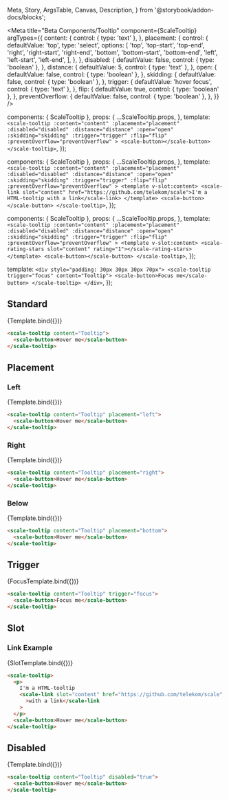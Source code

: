   Meta,
  Story,
  ArgsTable,
  Canvas,
  Description,
} from '@storybook/addon-docs/blocks';

<Meta
  title="Beta Components/Tooltip"
  component={ScaleTooltip}
  argTypes={{
    content: {
      control: { type: 'text' },
    },
    placement: {
      control: {
        defaultValue: 'top',
        type: 'select',
        options: [
          'top',
          'top-start',
          'top-end',
          'right',
          'right-start',
          'right-end',
          'bottom',
          'bottom-start',
          'bottom-end',
          'left',
          'left-start',
          'left-end',
        ],
      },
    },
    disabled: {
      defaultValue: false,
      control: { type: 'boolean' },
    },
    distance: {
      defaultValue: 5,
      control: { type: 'text' },
    },
    open: {
      defaultValue: false,
      control: { type: 'boolean' },
    },
    skidding: {
      defaultValue: false,
      control: { type: 'boolean' },
    },
    trigger: {
      defaultValue: 'hover focus',
      control: { type: 'text' },
    },
    flip: {
      defaultValue: true,
      control: { type: 'boolean' },
    },
    preventOverflow: {
      defaultValue: false,
      control: { type: 'boolean' },
    },
  }}
/>

  components: { ScaleTooltip },
  props: {
    ...ScaleTooltip.props,
  },
  template: `
    <scale-tooltip
      :content="content"
      :placement="placement"
      :disabled="disabled"
      :distance="distance"
      :open="open"
      :skidding="skidding"
      :trigger="trigger"
      :flip="flip"
      :preventOverflow="preventOverflow"
    >
    <scale-button></scale-button>
    </scale-tooltip>
  `,
});

  components: { ScaleTooltip },
  props: {
    ...ScaleTooltip.props,
  },
  template: `
    <scale-tooltip
      :content="content"
      :placement="placement"
      :disabled="disabled"
      :distance="distance"
      :open="open"
      :skidding="skidding"
      :trigger="trigger"
      :flip="flip"
      :preventOverflow="preventOverflow"
    >
    <template v-slot:content>
      <scale-link slot="content" href="https://github.com/telekom/scale">I'm a HTML-tooltip with a link</scale-link>
    </template>
    <scale-button></scale-button>
    </scale-tooltip>
  `,
});

  components: { ScaleTooltip },
  props: {
    ...ScaleTooltip.props,
  },
  template: `
    <scale-tooltip
      :content="content"
      :placement="placement"
      :disabled="disabled"
      :distance="distance"
      :open="open"
      :skidding="skidding"
      :trigger="trigger"
      :flip="flip"
      :preventOverflow="preventOverflow"
    >
    <template v-slot:content>
      <scale-rating-stars slot="content" rating="1"></scale-rating-stars>
    </template>
    <scale-button></scale-button>
    </scale-tooltip>
  `,
});

  template: `
    <div style="padding: 30px 30px 30px 70px">
    <scale-tooltip trigger="focus" content="Tooltip">
    <scale-button>Focus me</scale-button>
    </scale-tooltip>
    </div>
  `,
});

## Standard

<Canvas withSource="none">
  <Story
    name="Standard"
    args={{
      content: 'Tooltip',
    }}
  >
    {Template.bind({})}
  </Story>
</Canvas>

<ArgsTable story="Standard" />

```html
<scale-tooltip content="Tooltip">
  <scale-button>Hover me</scale-button>
</scale-tooltip>
```

## Placement

### Left

<Canvas withSource="none">
  <Story
    name="Placement-Left"
    args={{
      content: 'Tooltip',
      placement: 'left',
    }}
  >
    {Template.bind({})}
  </Story>
</Canvas>

```html
<scale-tooltip content="Tooltip" placement="left">
  <scale-button>Hover me</scale-button>
</scale-tooltip>
```

### Right

<Canvas withSource="none">
  <Story
    name="Placement-Right"
    args={{
      content: 'Tooltip',
      placement: 'right',
    }}
  >
    {Template.bind({})}
  </Story>
</Canvas>

```html
<scale-tooltip content="Tooltip" placement="right">
  <scale-button>Hover me</scale-button>
</scale-tooltip>
```

### Below

<Canvas withSource="none">
  <Story
    name="Placement-Below"
    args={{
      content: 'Tooltip',
      placement: 'bottom',
    }}
  >
    {Template.bind({})}
  </Story>
</Canvas>

```html
<scale-tooltip content="Tooltip" placement="bottom">
  <scale-button>Hover me</scale-button>
</scale-tooltip>
```

## Trigger

<Canvas withSource="none">
  <Story
    name="Trigger"
    args={{
      content: 'Tooltip',
      trigger: 'focus',
    }}
  >
    {FocusTemplate.bind({})}
  </Story>
</Canvas>

```html
<scale-tooltip content="Tooltip" trigger="focus">
  <scale-button>Focus me</scale-button>
</scale-tooltip>
```

## Slot

### Link Example

<Canvas withSource="none">
  <Story name="Slot" args={{}}>
    {SlotTemplate.bind({})}
  </Story>
</Canvas>

```html
<scale-tooltip>
  <p>
    I'm a HTML-tooltip
    <scale-link slot="content" href="https://github.com/telekom/scale"
      >with a link</scale-link
    >
  </p>
  <scale-button>Hover me</scale-button>
</scale-tooltip>
```

## Disabled

<Canvas withSource="none">
  <Story
    name="Disabled"
    args={{
      content: 'Tooltip',
      disabled: true,
    }}
  >
    {Template.bind({})}
  </Story>
</Canvas>

```html
<scale-tooltip content="Tooltip" disabled="true">
  <scale-button>Hover me</scale-button>
</scale-tooltip>
```
